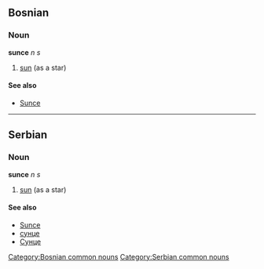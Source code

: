 ==Bosnian==
===Noun===
'''sunce''' ''n s''
#[[sun]] (as a star)
====See also====
*[[Sunce]]
[[Category:Bosnian common nouns]]
----
==Serbian==
===Noun===
'''sunce''' ''n s''
#[[sun]] (as a star)
====See also====
*[[Sunce]]
*[[сунце]]
*[[Сунце]]
[[Category:Serbian common nouns]]